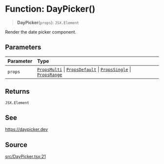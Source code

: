 # Function: DayPicker()

> **DayPicker**(`props`): `JSX.Element`

Render the date picker component.

## Parameters

| Parameter | Type |
| :------ | :------ |
| `props` | [`PropsMulti`](/api/latest/interfaces/PropsMulti.mdx) \| [`PropsDefault`](/api/latest/interfaces/PropsDefault.mdx) \| [`PropsSingle`](/api/latest/interfaces/PropsSingle.mdx) \| [`PropsRange`](/api/latest/interfaces/PropsRange.mdx) |

## Returns

`JSX.Element`

## See

https://daypicker.dev

## Source

[src/DayPicker.tsx:21](https://github.com/gpbl/react-day-picker/blob/c4157425c/src/DayPicker.tsx#L21)
